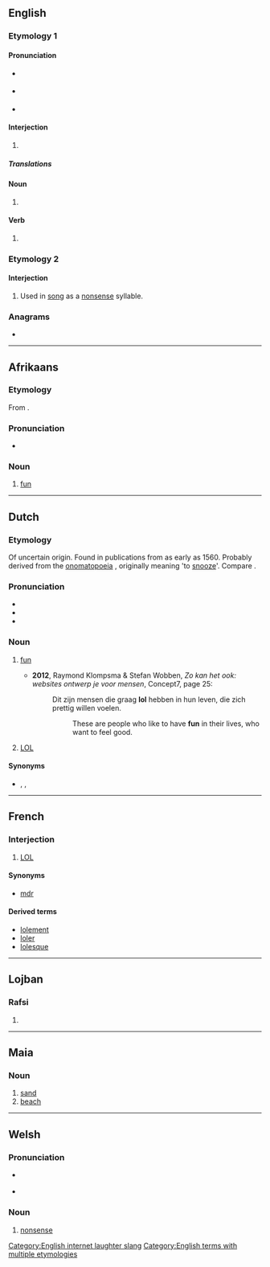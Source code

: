 {{also|LOL|Lol|LoL|-lol}}
==English==

===Etymology 1===

====Pronunciation====
* {{a|UK}} {{IPA|/ɛləʊˈɛl/|/lɒl/|lang=en}}
* {{a|US}} {{IPA|/ˌɛlˌoʊˈɛl/|/lɑl/|/loʊl/|lang=en}}
* {{rhymes|ɒl|lang=en}}

====Interjection====
{{en-interj}}

# {{lb|en|Internet slang|text messaging}} {{alternative form of|LOL|lang=en}}

=====Translations=====
{{trans-see|Used to express laughter|LOL}}

====Noun====
{{en-noun}}

# {{alternative case form of|LOL|lang=en}}

====Verb====
{{en-verb|lols|loling|pres_ptc2=lolling|loled|past2=lol'd|past3=lolled|past4=lold}}

# {{lb|en|Internet slang|text messaging|intransitive}} {{alternative form of|LOL|lang=en}}

===Etymology 2===

====Interjection====
{{en-interj}}

# {{lb|en|archaic}} Used in [[song]] as a [[nonsense]] syllable.

===Anagrams===
* {{anagrams|en|LLO|OLL}}

[[Category:English internet laughter slang]]
[[Category:English terms with multiple etymologies]]

----

==Afrikaans==

===Etymology===
From {{inh|af|nl|lol}}.

===Pronunciation===
* {{IPA|/lɔl/|lang=af}}

===Noun===
{{af-noun|-}}

# [[fun]]

----

==Dutch==
{{was fwotd|2012|September|30|lang=nl}}

===Etymology===
Of uncertain origin. Found in publications from as early as 1560. Probably derived from the [[onomatopoeia]] {{m|nl|lollen}}, originally meaning 'to [[snooze]]'. Compare {{cog|en|loll}}.

===Pronunciation===
* {{IPA|lang=nl|/lɔl/}}
* {{audio|Nl-lol.ogg|Audio|lang=nl}}
* {{rhymes|ɔl|lang=nl}}

===Noun===
{{nl-noun|f|-|lolletje}}

# [[fun]]
#: {{ux|nl|Wij hebben veel '''lol'''.|We are having a lot of fun.}}
#: {{ux|nl|Wat een '''lol!'''|What a laugh!}}
#* '''2012''', Raymond Klompsma & Stefan Wobben, ''Zo kan het ook: websites ontwerp je voor mensen'', Concept7, page 25:
#*: Dit zijn mensen die graag '''lol''' hebben in hun leven, die zich prettig willen voelen.
#*:: These are people who like to have '''fun''' in their lives, who want to feel good.
# [[LOL]] {{gloss|"laughing out loud", although it is not an acronym in Dutch}}

====Synonyms====
* {{sense|fun}} {{l|nl|plezier}}, {{l|nl|pret}}, {{l|nl|vertier}}

----

==French==

===Interjection===
{{head|fr|interjection}}

# {{lb|fr|Internet}} [[LOL]]

====Synonyms====
* [[mdr]]

====Derived terms====
* [[lolement]]
* [[loler]]
* [[lolesque]]

----

==Lojban==

===Rafsi===
{{jbo-rafsi}}

# {{jbo-rafsi of|loldi}}

----

==Maia==

===Noun===
{{head|sks|noun}}

# [[sand]]
# [[beach]]
----

==Welsh==

===Pronunciation===
* {{a|cy-N}} {{IPA|/lɔl/|[lˠɔlˠ]|lang=cy}}
* {{a|cy-S}} {{IPA|/lɔl/|[lɔl]|lang=cy}}

===Noun===
{{cy-noun|f|-}}

# [[nonsense]]